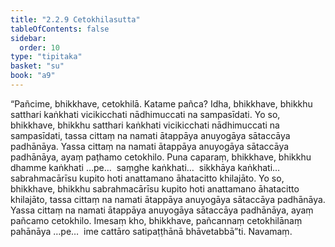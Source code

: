 ```yaml
---
title: "2.2.9 Cetokhilasutta"
tableOfContents: false
sidebar:
  order: 10
type: "tipitaka"
basket: "su"
book: "a9"
---
```



<DynamicBreadcrumb />

<Division number="71" book="a9">

<Paragraph number="460" book="a9">
“Pañcime, bhikkhave, cetokhilā. Katame pañca? Idha, bhikkhave, bhikkhu satthari kaṅkhati vicikicchati nādhimuccati na sampasīdati. Yo so, bhikkhave, bhikkhu satthari kaṅkhati vicikicchati nādhimuccati na sampasīdati, tassa cittaṃ na namati ātappāya anuyogāya sātaccāya padhānāya. Yassa cittaṃ na namati ātappāya anuyogāya sātaccāya padhānāya, ayaṃ paṭhamo cetokhilo.
</Paragraph>

<Paragraph number="461" book="a9">
Puna caparaṃ, bhikkhave, bhikkhu dhamme kaṅkhati …pe…  saṃghe kaṅkhati…  sikkhāya kaṅkhati…  sabrahmacārīsu kupito hoti anattamano āhatacitto khilajāto. Yo so, bhikkhave, bhikkhu sabrahmacārīsu kupito hoti anattamano āhatacitto khilajāto, tassa cittaṃ na namati ātappāya anuyogāya sātaccāya padhānāya. Yassa cittaṃ na namati ātappāya anuyogāya sātaccāya padhānāya, ayaṃ pañcamo cetokhilo.
</Paragraph>

<Paragraph number="462" book="a9">
Imesaṃ kho, bhikkhave, pañcannaṃ cetokhilānaṃ pahānāya …pe…  ime cattāro satipaṭṭhānā bhāvetabbā”ti.

</Paragraph>
</Division>

<Paragraph number="463" type="center" book="a9">
Navamaṃ.
</Paragraph>
